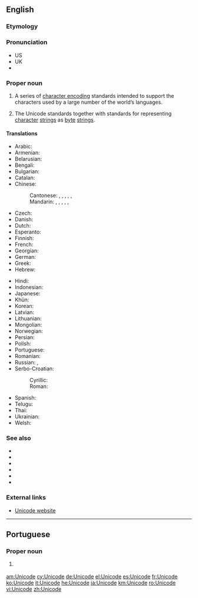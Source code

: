 {{selfref|For Wiktionary's use of Unicode, see [[Wiktionary:Unicode]]}}
==English==
{{wikipedia}}

===Etymology===
{{rfe|lang=en}}

===Pronunciation===
* US {{IPA|/ˈjunɪˌkoːd/|lang=en}}
* UK {{IPA|/ˈjuːnɪˌkəʊd/|lang=en}}
* {{audio|en-uk-Unicode.ogg|Audio (UK)|lang=en}}

===Proper noun===
{{en-proper noun}}

# {{lb|en|computing}} A series of [[character encoding]] standards intended to support the characters used by a large number of the world’s languages.
# {{lb|en|computing}} The Unicode standards together with standards for representing [[character]] [[string]]s as [[byte]] [[string]]s.

====Translations====
{{trans-top|series of computer encoding standards}}
* Arabic: {{t|ar|يُونِيكُود|m}}
* Armenian: {{t|hy|Յունիկոդ}}
* Belarusian: {{t|be|Юнікод|m|tr=Junikód|sc=Cyrl}}
* Bengali: {{t+|bn|ইউনিকোড|tr=i'unikoḑ|sc=Beng}}
* Bulgarian: {{t|bg|Уникод|m|tr=Unikód|sc=Cyrl}}
* Catalan: {{t|ca|Unicode|m}}
* Chinese:
*: Cantonese: {{t|yue|統一碼|sc=Hani}}, {{t|yue|统一码|tr=tung2 jat1 maa5|sc=Hani}}, {{t|yue|萬國碼|sc=Hani}}, {{t|yue|万国码|tr=maan6 gwok3 maa5|sc=Hani}}, {{t|yue|單一碼|sc=Hani}}, {{t|yue|单一码|tr=daan1 jat1 maa5|sc=Hani}}
*: Mandarin: {{t+|cmn|統一碼|sc=Hani}}, {{t|cmn|统一码|tr=tǒngyīmǎ|sc=Hani}}, {{t|cmn|萬國碼|sc=Hani}}, {{t+|cmn|万国码|tr=wànguómǎ|sc=Hani}}, {{t+|cmn|單一碼|sc=Hani}}, {{t|cmn|单一码|tr=dānyīmǎ|sc=Hani}}
* Czech: {{t|cs|Unicode}}
* Danish: {{t|da|Unicode}}
* Dutch: {{t|nl|Unicode}}
* Esperanto: {{t|eo|Unikodo}}
* Finnish: {{t|fi|Unicode}}
* French: {{t+|fr|Unicode|m}}
* Georgian: {{t|ka|უნიკოდი}}
* German: {{t+|de|Unicode|m}}
* Greek: {{t+|el|Unicode|n}}
* Hebrew: {{t+|he|יוניקוד|tr=yunikod|sc=Hebr}}
{{trans-mid}}
* Hindi: {{t|hi|यूनिकोड|tr=yūnikoḍ|sc=Deva}}
* Indonesian: {{t|id|Unicode}}
* Japanese: {{t|ja|ユニコード|tr=yunikōdo|sc=Jpan}}
* Khün: {{t|kkh|ᨿᩪᨶᩥᨤ᩠ᨯᩰᨯ᩼|sc=Lana}}
* Korean: {{t+|ko|유니코드|sc=Kore}}
* Latvian: {{t|lv|Unikods|m}}
* Lithuanian: {{t|lt|Unikodas|m}}
* Mongolian: {{t|mn|Юникод|tr=Junikod|sc=Cyrl}}
* Norwegian: {{t|no|Unicode}}
* Persian: {{t|fa|یونی‌کد|tr=yuni-kod|sc=fa-Arab}}
* Polish: {{t|pl|Unicode}}
* Portuguese: {{t|pt|Unicode|m}}
* Romanian: {{t|ro|Unicod|m}}
* Russian: {{t+|ru|Юнико́д|m}}, {{t|ru|Унико́д|m}}
* Serbo-Croatian:
*: Cyrillic: {{t|sh|Уникод|m}}
*: Roman: {{t|sh|Unikod|m}}
* Spanish: {{t+|es|Unicode|m}}
* Telugu: {{t|te|విశ్వ సంకేత మాల‎|tr=viswa saMkEta maala|sc=Telu}}
* Thai: {{t|th|ยูนิโคด|tr=yooníkôht|sc=Thai}}
* Ukrainian: {{t|uk|Юнікод|m|tr=Junikód|sc=Cyrl}}
* Welsh: {{t+|cy|Unicode}}
{{trans-bottom}}

===See also===
* {{l|en|ASCII}}
* {{l|en|EBCDIC}}
* {{l|en|UTF-7}}
* {{l|en|UTF-8}}
* {{l|en|UTF-16}}
* {{l|en|Appendix:Unicode}}

===External links===
* [http://www.unicode.org Unicode website]

----

==Portuguese==

===Proper noun===
{{pt-proper noun|m}}

# {{lb|pt|computing}} {{l|en|Unicode}} {{gloss|series of computer encoding standards}}

[[am:Unicode]]
[[cy:Unicode]]
[[de:Unicode]]
[[el:Unicode]]
[[es:Unicode]]
[[fr:Unicode]]
[[ko:Unicode]]
[[it:Unicode]]
[[he:Unicode]]
[[ja:Unicode]]
[[km:Unicode]]
[[ro:Unicode]]
[[vi:Unicode]]
[[zh:Unicode]]